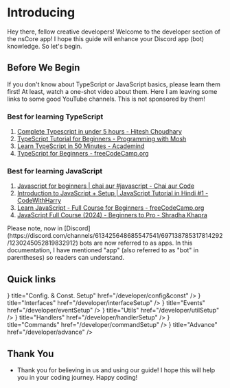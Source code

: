 
# Introducing

Hey there, fellow creative developers! Welcome to the developer section of the nsCore app! I hope this guide will enhance your Discord app (bot) knowledge. So let's begin.

## Before We Begin

If you don't know about TypeScript or JavaScript basics, please learn them first! At least, watch a one-shot video about them. Here I am leaving some links to some good YouTube channels. This is not sponsored by them!

### Best for learning TypeScript

1. [Complete Typescript in under 5 hours - Hitesh Choudhary](https://youtu.be/ZchBYjHFCC4?si=64dYmcXQDloNxPQ2)
2. [TypeScript Tutorial for Beginners - Programming with Mosh](https://www.youtube.com/watch?v=NjN00cM18Z4)
3. [Learn TypeScript in 50 Minutes - Academind](https://www.youtube.com/watch?v=BwuLxPH8IDs)
4. [TypeScript for Beginners - freeCodeCamp.org](https://www.youtube.com/watch?v=gp5H0Vw39yw)

### Best for learning JavaScript

1. [Javascript for beginners | chai aur #javascript - Chai aur Code](https://youtube.com/playlist?list=PLu71SKxNbfoBuX3f4EOACle2y-tRC5Q37&si=P_RhJH4vX9nk2sEH)
2. [Introduction to JavaScript + Setup | JavaScript Tutorial in Hindi #1 - CodeWithHarry](https://youtu.be/ER9SspLe4Hg?si=lQ0EjPQ8x_2nXY0u)
3. [Learn JavaScript - Full Course for Beginners - freeCodeCamp.org](https://www.youtube.com/watch?v=PkZNo7MFNFg)
4. [JavaScript Full Course (2024) - Beginners to Pro - Shradha Khapra](https://youtube.com/playlist?list=PLGjplNEQ1it_oTvuLRNqXfz_v_0pq6unW&si=TGWm6hhjnamS2blm)

<Callout type="warning">
  Please note, now in
  [Discord](https://discord.com/channels/613425648685547541/697138785317814292/1230245052819832912)
  bots are now referred to as apps. In this documentation, I have mentioned "app" (also referred to
  as "bot" in parentheses) so readers can understand.
</Callout>

## Quick links

<Cards>
  <Card icon={<ArrowRightIcon />} title="Config. & Const. Setup" href="/developer/config&const" />
  <Card icon={<ArrowRightIcon />} title="Interfaces" href="/developer/interfaceSetup" />
  <Card icon={<ArrowRightIcon />} title="Events" href="/developer/eventSetup" />
  <Card icon={<ArrowRightIcon />} title="Utils" href="/developer/utilSetup" />
  <Card icon={<ArrowRightIcon />} title="Handlers" href="/developer/handlerSetup" />
  <Card icon={<ArrowRightIcon />} title="Commands" href="/developer/commandSetup" />
  <Card icon={<ArrowRightIcon />} title="Advance" href="/developer/advance" />
</Cards>

## Thank You

- Thank you for believing in us and using our guide! I hope this will help you in your coding journey. Happy coding!
